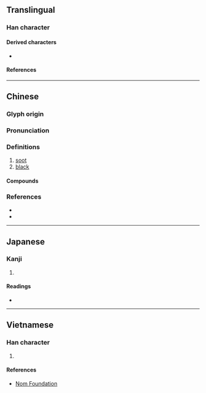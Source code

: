 {{character info}}

==Translingual==

===Han character===
{{Han char|rn=86|rad=火|as=05|sn=9|four=23809|canj=IRF|ids=⿱台火}}

====Derived characters====
* {{l|mul|[[𫿥]], [[𫨐]], [[㬃]]}}

====References====
{{Han ref|kx=0668.280|dkj=18957|dj=1078.040|hdz=32198.040|uh=70B1}}

----

==Chinese==
{{zh-forms|alt=炲}}

===Glyph origin===
{{Han etym}}
{{Han compound|台|火|ls=psc|c1=p|c2=s|t2=fire}}

===Pronunciation===
{{zh-pron
|m=tái
|c=toi4
|mn=tâi/thai/te
|mc=y
|oc=y
|cat=n,a
}}

===Definitions===
{{zh-hanzi}}

# [[soot]]
# [[black]]

====Compounds====
{{zh-der|炱朽|炱煤|煙炱|煤炱|松炱}}

===References===
* {{R:twedu|B02379}}
* {{R:yue:Hanzi}}

----

==Japanese==

===Kanji===
{{ja-kanji|grade=|rs=火05}}

# {{rfdef|ja|sort=火05}}

====Readings====
* {{ja-readings
|on=たい, だい
|kun=すす
}}

----

==Vietnamese==

===Han character===
{{vi-hantu|rs=火05|[[đải]], [[thai]]}}

# {{rfdef|vi|sort=火05}}

====References====
* [http://nomfoundation.org/common/nom_details.php?codepoint=70B1 Nom Foundation]